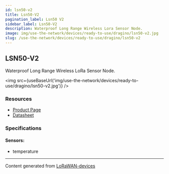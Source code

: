 ```yaml
---
id: lsn50-v2
title: Lsn50-V2
pagination_label: Lsn50 V2
sidebar_label: Lsn50-V2
description: Waterproof Long Range Wireless Lora Sensor Node.
image: img/use-the-network/devices/ready-to-use/dragino/lsn50-v2.jpg
slug: /use-the-network/devices/ready-to-use/dragino/lsn50-v2
---
```



## LSN50-V2

Waterproof Long Range Wireless LoRa Sensor Node.

<img src={useBaseUrl('img/use-the-network/devices/ready-to-use/dragino/lsn50-v2.jpg')} />

### Resources

- [Product Page](http://www.dragino.com/products/lora-lorawan-end-node/item/155-lsn50-v2.html)
- [Datasheet](http://www.dragino.com/downloads/index.php?dir=LSN50-LoRaST/)

### Specifications

#### Sensors:

- temperature

---

Content generated from [LoRaWAN-devices](https://github.com/TheThingsNetwork/lorawan-devices)
